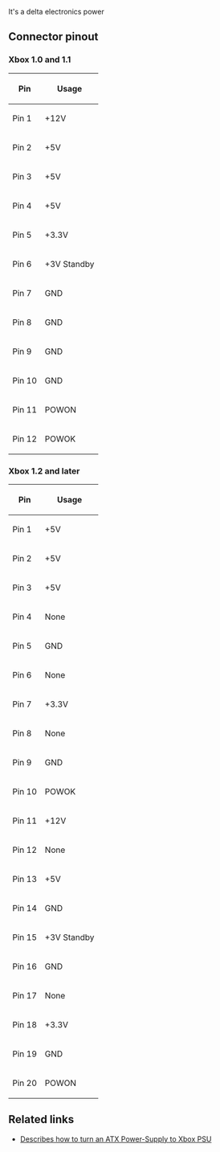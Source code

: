 It's a delta electronics power{{citation needed}}

== Connector pinout ==

=== Xbox 1.0 and 1.1 ===

{| class="wikitable"
! Pin || Usage
|-
| Pin 1 || +12V
|-
| Pin 2 || +5V
|-
| Pin 3 || +5V
|-
| Pin 4 || +5V
|-
| Pin 5 || +3.3V
|-
| Pin 6 || +3V Standby
|-
| Pin 7 || GND
|-
| Pin 8 || GND
|-
| Pin 9 || GND
|-
| Pin 10 || GND
|-
| Pin 11 || POWON
|-
| Pin 12 || POWOK
|}

=== Xbox 1.2 and later ===


{| class="wikitable"
! Pin || Usage
|-
| Pin 1 || +5V
|-
| Pin 2 || +5V
|-
| Pin 3 || +5V
|-
| Pin 4 || None
|-
| Pin 5 || GND
|-
| Pin 6 || None
|-
| Pin 7 || +3.3V
|-
| Pin 8 || None
|-
| Pin 9 || GND
|-
| Pin 10 || POWOK
|-
| Pin 11 || +12V
|-
| Pin 12 || None
|-
| Pin 13 || +5V
|-
| Pin 14 || GND
|-
| Pin 15 || +3V Standby
|-
| Pin 16 || GND
|-
| Pin 17 || None
|-
| Pin 18 || +3.3V
|-
| Pin 19 || GND
|-
| Pin 20 || POWON
|}

== Related links ==

* [http://brandonw.net/consoles/xbox/ Describes how to turn an ATX Power-Supply to Xbox PSU]